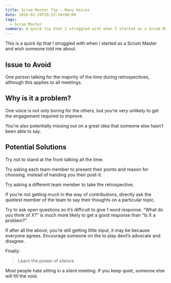 ```yaml
---
title: Scrum Master Tip – Many Voices
date: 2016-01-20T19:23:34+00:00
tags:
  - Scrum Master
summary: A quick tip that I struggled with when I started as a Scrum Master and wish someone told me about.
---
```


This is a quick tip that I struggled with when I started as a Scrum Master and wish someone told me about.

## Issue to Avoid

One person talking for the majority of the time during retrospectives, although this applies to all meetings.

## Why is it a problem?

One voice is not only boring for the others, but you&#8217;re very unlikely to get the engagement required to improve.

You&#8217;re also potentially missing out on a great idea that someone else hasn&#8217;t been able to say.

## Potential Solutions

Try not to stand at the front talking all the time.

Try asking each team member to present their points and reason for choosing, instead of handing you their post-it.

Try asking a different team member to take the retrospective.

If you&#8217;re not getting much in the way of contributions, directly ask the quietest member of the team to say their thoughts on a particular topic.

Try to ask open questions so it&#8217;s difficult to give 1 word response. &#8220;What do you think of X?&#8221; is much more likely to get a good response than &#8220;Is X a problem?&#8221;.

If after all the above, you&#8217;re still getting little input, it may be because everyone agrees. Encourage someone on the to play devil&#8217;s advocate and disagree.

Finally:

> Learn the power of silence

Most people hate sitting in a silent meeting. If you keep quiet, someone else will fill the void.
